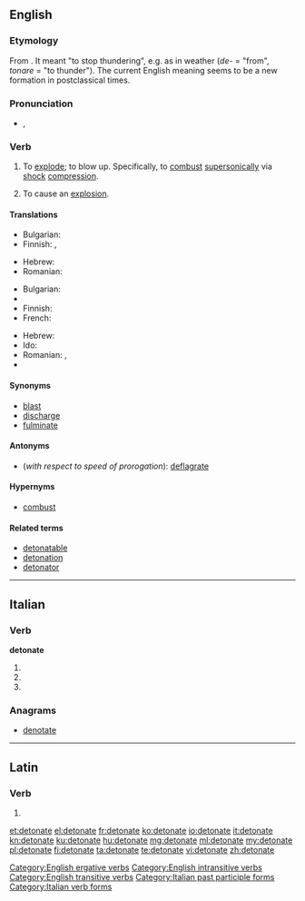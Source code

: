 ==English==

===Etymology===
From {{etyl|la|en}} {{term|detonare|detonāre|lang=la}}. It meant "to stop thundering", e.g. as in weather (''de-'' = "from", ''tonare'' = "to thunder"). The current English meaning seems to be a new formation in postclassical times.

===Pronunciation===
* {{IPA|/ˈdɛtəneɪt/}}, {{X-SAMPA|/"dEt@neIt/}}

===Verb===
{{en-verb|detonat|ing}}

# {{intransitive}} To [[explode]]; to blow up. Specifically, to [[combust]] [[supersonic]]ally via [[shock]] [[compression]].
# {{transitive}} To cause an [[explosion]].

====Translations====
{{trans-top|to blow up}}
* Bulgarian: {{t+|bg|избухвам}}
* Finnish: {{t-|fi|räjähtää}}, {{t+|fi|pamahtaa}}
{{trans-mid}}
* Hebrew: {{t-|he|התפוצץ|tr=hitpotséts}}
* Romanian: {{t+|ro|exploda}}
{{trans-bottom}}

{{trans-top|to cause an explosion}}
* Bulgarian: {{t+|bg|възпламенявам}}
* {{trreq|ce}}
* Finnish: {{t-|fi|räjäyttää}}
* French: {{t+|fr|détoner}}
{{trans-mid}}
* Hebrew: {{t-|he|פוצץ|tr=potséts}}
* Ido: {{t+|io|detonar}}
* Romanian: {{t-|ro|detona}}, {{t-|ro|a face să explodeze}}
* {{trreq|ru}}
{{trans-bottom}}

====Synonyms====
* [[blast]]
* [[discharge]]
* [[fulminate]]

====Antonyms====
* (''with respect to speed of prorogation''): [[deflagrate]]

====Hypernyms====
* [[combust]]

====Related terms====
* [[detonatable]]
* [[detonation]]
* [[detonator]]

[[Category:English ergative verbs]]
[[Category:English intransitive verbs]]
[[Category:English transitive verbs]]

----

==Italian==

===Verb===
'''detonate'''

# {{conjugation of|detonare||2|p|pres|ind|lang=it}}
# {{conjugation of|detonare||2|p|imp|lang=it}}
# {{form of|[[feminine|Feminine]] plural|detonato}}

===Anagrams===
* [[denotate#Italian|denotate]]

[[Category:Italian past participle forms]]
[[Category:Italian verb forms]]

----

==Latin==

===Verb===
{{la-verb-form|dētonāte}}

# {{conjugation of|detono|dētonō|2|p|pres|act|imp|lang=la}}

[[et:detonate]]
[[el:detonate]]
[[fr:detonate]]
[[ko:detonate]]
[[io:detonate]]
[[it:detonate]]
[[kn:detonate]]
[[ku:detonate]]
[[hu:detonate]]
[[mg:detonate]]
[[ml:detonate]]
[[my:detonate]]
[[pl:detonate]]
[[fi:detonate]]
[[ta:detonate]]
[[te:detonate]]
[[vi:detonate]]
[[zh:detonate]]